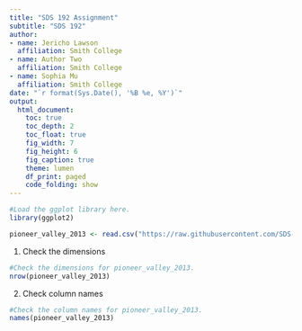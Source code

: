 ```yaml
---
title: "SDS 192 Assignment"
subtitle: "SDS 192"
author: 
- name: Jericho Lawson
  affiliation: Smith College
- name: Author Two
  affiliation: Smith College
- name: Sophia Mu
  affiliation: Smith College
date: "`r format(Sys.Date(), '%B %e, %Y')`"
output: 
  html_document:
    toc: true
    toc_depth: 2
    toc_float: true
    fig_width: 7
    fig_height: 6
    fig_caption: true
    theme: lumen
    df_print: paged
    code_folding: show
---
```




```r
#Load the ggplot library here.
library(ggplot2)
```

```r
pioneer_valley_2013 <- read.csv("https://raw.githubusercontent.com/SDS-192-Intro/sds-192-labs/main/Day7-GrammarGraphics/datasets/pioneer_valley_census_2013.csv", skip = 2)
```

1. Check the dimensions

```r
#Check the dimensions for pioneer_valley_2013.
nrow(pioneer_valley_2013)
```

2. Check column names

```r
#Check the column names for pioneer_valley_2013.
names(pioneer_valley_2013)
```
